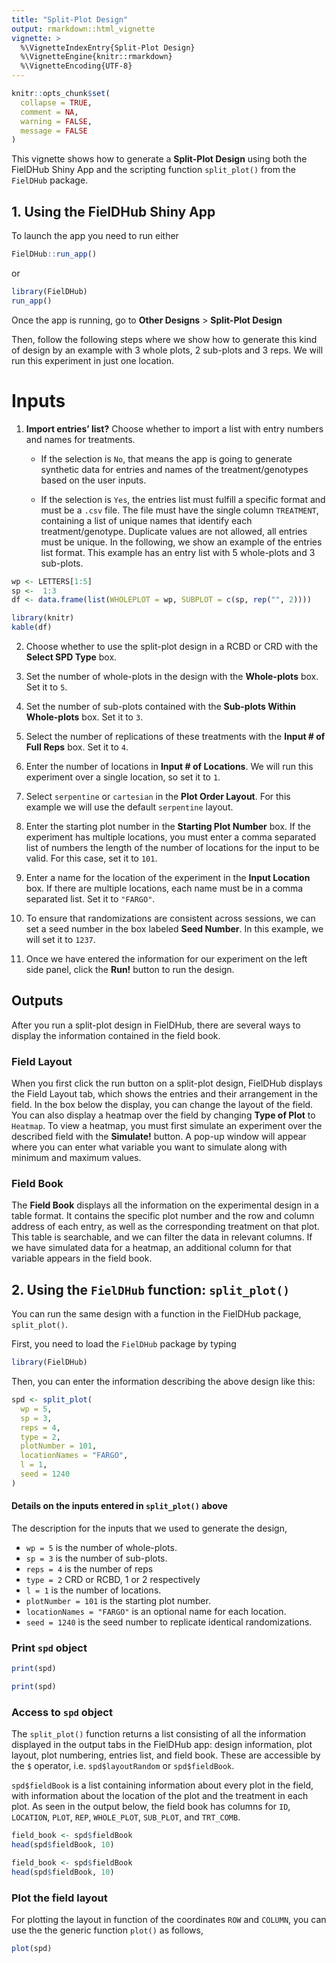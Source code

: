 ---
title: "Split-Plot Design"
output: rmarkdown::html_vignette
vignette: >
  %\VignetteIndexEntry{Split-Plot Design}
  %\VignetteEngine{knitr::rmarkdown}
  %\VignetteEncoding{UTF-8}
---

```{r, include = FALSE}
knitr::opts_chunk$set(
  collapse = TRUE,
  comment = NA,
  warning = FALSE, 
  message = FALSE
)
```

This vignette shows how to generate a **Split-Plot Design** using both the FielDHub Shiny App and the scripting function `split_plot()` from the `FielDHub` package.

## 1. Using the FielDHub Shiny App

To launch the app you need to run either

```{r, eval=FALSE}
FielDHub::run_app()
```

or

```{r, eval=FALSE}
library(FielDHub)
run_app()
```

Once the app is running, go to **Other Designs** > **Split-Plot Design**

Then, follow the following steps where we show how to generate this kind of design by an example with 3 whole plots, 2 sub-plots and 3 reps. We will run this experiment in just one location.

# Inputs

1. **Import entries' list?** Choose whether to import a list with entry numbers and names for treatments.
    * If the selection is `No`, that means the app is going to generate synthetic data for entries and names of the treatment/genotypes based on the user inputs.

    * If the selection is `Yes`, the entries list must fulfill a specific format and must be a `.csv` file. The file must have the single column `TREATMENT`, containing a list of unique names that identify each treatment/genotype. Duplicate values are not allowed, all entries must be unique. In the following, we show an example of the entries list format. This example has an entry list with 5 whole-plots and 3 sub-plots. 

```{r, include = FALSE}
wp <- LETTERS[1:5]
sp <-  1:3           
df <- data.frame(list(WHOLEPLOT = wp, SUBPLOT = c(sp, rep("", 2))))
```

```{r, echo = FALSE, results='asis'}
library(knitr)
kable(df)
```

2. Choose whether to use the split-plot design in a RCBD or CRD with the **Select SPD Type** box.

3. Set the number of whole-plots in the design with the **Whole-plots** box. Set it to `5`.

4. Set the number of sub-plots contained with the **Sub-plots Within Whole-plots** box. Set it to `3`.

5. Select the number of replications of these treatments with the **Input # of Full Reps** box. Set it to `4`.

6. Enter the number of locations in **Input # of Locations**. We will run this experiment over a single location, so set it to `1`.

7. Select `serpentine` or `cartesian` in the **Plot Order Layout**. For this example we will use the default `serpentine` layout.

7. Enter the starting plot number in the **Starting Plot Number** box. If the experiment has multiple locations, you must enter a comma separated list of numbers the length of the number of locations for the input to be valid. For this case, set it to `101`.

8. Enter a name for the location of the experiment in the **Input Location** box. If there are multiple locations, each name must be in a comma separated list. Set it to `"FARGO"`.

9. To ensure that randomizations are consistent across sessions, we can set a seed number in the box labeled **Seed Number**. In this example, we will set it to `1237`. 

10. Once we have entered the information for our experiment on the left side panel, click the **Run!** button to run the design. 

## Outputs

After you run a split-plot design in FielDHub, there are several ways to display the information contained in the field book. 

### Field Layout

When you first click the run button on a split-plot design, FielDHub displays the Field Layout tab, which shows the entries and their arrangement in the field. In the box below the display, you can change the layout of the field. 
You can also display a heatmap over the field by changing **Type of Plot** to `Heatmap`. To view a heatmap, you must first simulate an experiment over the described field with the **Simulate!** button. A pop-up window will appear where you can enter what variable you want to simulate along with minimum and maximum values. 

### Field Book

The **Field Book** displays all the information on the experimental design in a table format. It contains the specific plot number and the row and column address of each entry, as well as the corresponding treatment on that plot. This table is searchable, and we can filter the data in relevant columns. If we have simulated data for a heatmap, an additional column for that variable appears in the field book. 

## 2. Using the `FielDHub` function: `split_plot()`

You can run the same design with a function in the FielDHub package, `split_plot()`.

First, you need to load the `FielDHub` package by typing

```{r, echo = TRUE}
library(FielDHub)
```

Then, you can enter the information describing the above design like this:

```{r, echo=TRUE}
spd <- split_plot(
  wp = 5,
  sp = 3,
  reps = 4, 
  type = 2, 
  plotNumber = 101, 
  locationNames = "FARGO",
  l = 1,
  seed = 1240
) 
```

#### Details on the inputs entered in `split_plot()` above

The description for the inputs that we used to generate the design,

*   `wp = 5` is the number of whole-plots.
*   `sp = 3` is the number of sub-plots.
*   `reps = 4` is the number of reps
*   `type = 2` CRD or RCBD, 1 or 2 respectively
*   `l = 1` is the number of locations.
*   `plotNumber = 101` is the starting plot number.
*   `locationNames = "FARGO"` is an optional name for each location.
*   `seed = 1240` is the seed number to replicate identical randomizations.

### Print `spd` object

```{r, echo=TRUE, eval=FALSE}
print(spd)
```

```{r, echo=FALSE, eval=TRUE}
print(spd)
```

### Access to `spd` object

The `split_plot()` function returns a list consisting of all the information displayed in the output tabs in the FielDHub app: design information, plot layout, plot numbering, entries list, and field book. These are accessible by the `$` operator, i.e. `spd$layoutRandom` or `spd$fieldBook`. 

`spd$fieldBook` is a list containing information about every plot in the field, with information about the location of the plot and the treatment in each plot. As seen in the output below, the field book has columns for `ID`, `LOCATION`, `PLOT`, `REP`, `WHOLE_PLOT`, `SUB_PLOT`, and `TRT_COMB`.

```{r, echo=TRUE, eval=FALSE}
field_book <- spd$fieldBook
head(spd$fieldBook, 10)
```

```{r, echo=FALSE, eval=TRUE}
field_book <- spd$fieldBook
head(spd$fieldBook, 10)
```

### Plot the field layout

For plotting the layout in function of the coordinates `ROW` and `COLUMN`, you can use the the generic function `plot()` as follows,

```{r, fig.align='center', fig.width=7.2, fig.height=5.5}
plot(spd)
```

<br>
<br>
<br>

